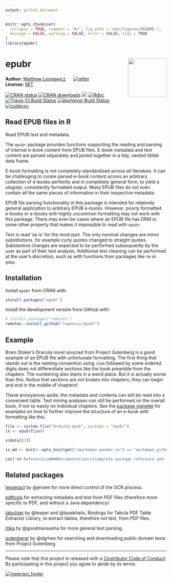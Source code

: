 ```yaml
---
output: github_document
---
```


<!-- README.md is generated from README.Rmd. Please edit that file -->

```r
knitr::opts_chunk$set(
  collapse = TRUE, comment = "#>", fig.path = "man/figures/README-",
  message = FALSE, warning = FALSE, error = FALSE, tidy = TRUE
)
library(epubr)
```

# epubr <img src="man/figures/logo.png" style="margin-left:10px;margin-bottom:5px;" width="120" align="right">

**Author:** [Matthew Leonawicz](https://leonawicz.github.io/blog/) <a href="https://orcid.org/0000-0001-9452-2771" target="orcid.widget">
<image class="orcid" src="https://members.orcid.org/sites/default/files/vector_iD_icon.svg" height="16"></a> [![gitter](https://img.shields.io/badge/GITTER-join%20chat-green.svg)](https://gitter.im/leonawicz/epubr)
<br/>
**License:** [MIT](https://opensource.org/licenses/MIT)<br/>

[![CRAN status](http://www.r-pkg.org/badges/version/epubr)](https://cran.r-project.org/package=epubr)
[![CRAN downloads](http://cranlogs.r-pkg.org/badges/grand-total/epubr)](https://cran.r-project.org/package=epubr) 
[![](https://badges.ropensci.org/222_status.svg)](https://github.com/ropensci/onboarding/issues/222)
[![Rdoc](http://www.rdocumentation.org/badges/version/epubr)](http://www.rdocumentation.org/packages/epubr)
<br/>
[![Travis-CI Build Status](https://travis-ci.org/ropensci/epubr.svg?branch=master)](https://travis-ci.org/ropensci/epubr)
[![AppVeyor Build Status](https://ci.appveyor.com/api/projects/status/github/leonawicz/epubr?branch=master&svg=true)](https://ci.appveyor.com/project/leonawicz/epubr)
[![codecov](https://codecov.io/gh/ropensci/epubr/branch/master/graph/badge.svg)](https://codecov.io/gh/ropensci/epubr)


## Read EPUB files in R

Read EPUB text and metadata. 

The `epubr` package provides functions supporting the reading and parsing of internal e-book content from EPUB files. E-book metadata and text content are parsed separately and joined together in a tidy, nested tibble data frame. 

E-book formatting is not completely standardized across all literature. It can be challenging to curate parsed e-book content across an arbitrary collection of e-books perfectly and in completely general form, to yield a singular, consistently formatted output. Many EPUB files do not even contain all the same pieces of information in their respective metadata.

EPUB file parsing functionality in this package is intended for relatively general application to arbitrary EPUB e-books. However, poorly formatted e-books or e-books with highly uncommon formatting may not work with this package.
There may even be cases where an EPUB file has DRM or some other property that makes it impossible to read with `epubr`.

Text is read 'as is' for the most part. The only nominal changes are minor substitutions, for example curly quotes changed to straight quotes. Substantive changes are expected to be performed subsequently by the user as part of their text analysis. Additional text cleaning can be performed at the user's discretion, such as with functions from packages like `tm` or `qdap`.

## Installation

Install `epubr` from CRAN with:

``` r
install.packages("epubr")
```

Install the development version from GitHub with:

``` r
# install.packages("remotes")
remotes::install_github("ropensci/epubr")
```

## Example

Bram Stoker's Dracula novel sourced from Project Gutenberg is a good example of an EPUB file with unfortunate formatting.
The first thing that stands out is the naming convention using `item` followed by some ordered digits does not differentiate sections like the book preamble from the chapters.
The numbering also starts in a weird place. But it is actually worse than this. Notice that sections are not broken into chapters; they can begin and end in the middle of chapters!

These annoyances aside, the metadata and contents can still be read into a convenient table. Text mining analyses can still be performed on the overall book, if not so easily on individual chapters. See the [package vignette](https://ropensci.github.io/epubr/articles/epubr.html) for examples on how to further improve the structure of an e-book with formatting like this.

```r
file <- system.file("dracula.epub", package = "epubr")
(x <- epub(file))

x$data[[1]]
```

```r
is_md <- knitr::opts_knit$get("rmarkdown.pandoc.to") == "markdown_github-ascii_identifiers"
```

```r
cat('## Reference\n####Documentation\n[Complete package reference and function documentation](https://ropensci.github.io/epubr/)\n\n')
```

## Related packages

[tesseract](https://github.com/ropensci/tesseract) by @jeroen for more direct control of the OCR process.

[pdftools](https://github.com/ropensci/pdftools) for extracting metadata and text from PDF files (therefore more specific to PDF, and without a Java dependency)

[tabulizer](https://github.com/ropensci/tabulizer) by @leeper and @tpaskhalis, Bindings for Tabula PDF Table Extractor Library, to extract tables, therefore not text, from PDF files.

[rtika](https://github.com/ropensci/rtika) by @goodmansasha for more general text parsing.

[gutenbergr](https://github.com/ropenscilabs/gutenbergr) by @dgrtwo for searching and downloading public domain texts from Project Gutenberg.

---

Please note that this project is released with a [Contributor Code of Conduct](CODE_OF_CONDUCT.md). By participating in this project you agree to abide by its terms.

[![ropensci_footer](https://ropensci.org/public_images/ropensci_footer.png)](https://ropensci.org)
